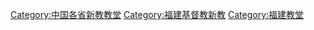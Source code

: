 [[Category:中国各省新教教堂|Category:中国各省新教教堂]]
[[Category:福建基督教新教|Category:福建基督教新教]]
[[Category:福建教堂|Category:福建教堂]]